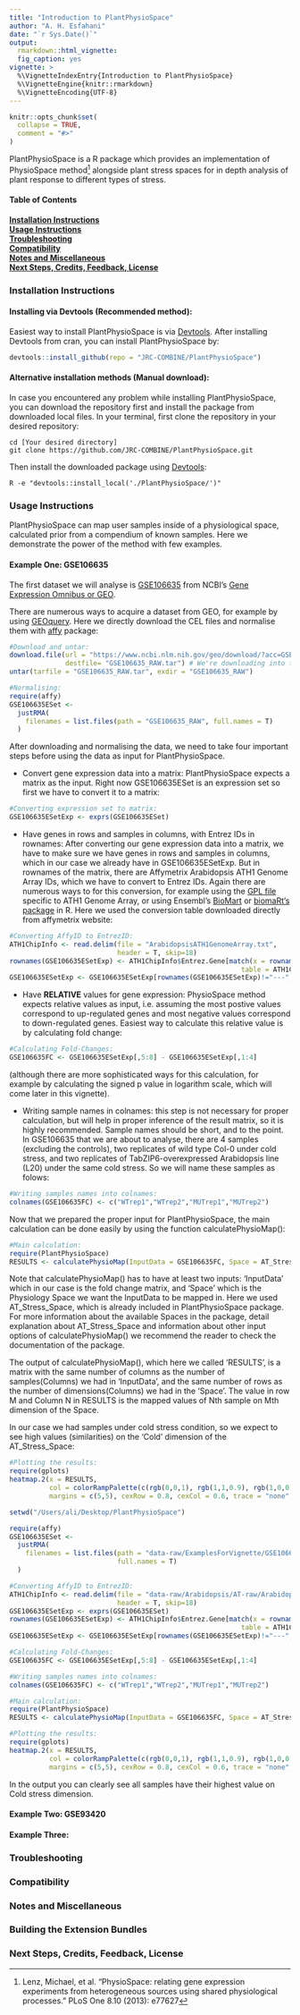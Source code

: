 ```yaml
---
title: "Introduction to PlantPhysioSpace"
author: "A. H. Esfahani"
date: "`r Sys.Date()`"
output: 
  rmarkdown::html_vignette:
  fig_caption: yes
vignette: >
  %\VignetteIndexEntry{Introduction to PlantPhysioSpace}
  %\VignetteEngine{knitr::rmarkdown}
  %\VignetteEncoding{UTF-8}
---
```


```r
knitr::opts_chunk$set(
  collapse = TRUE,
  comment = "#>"
)
```

PlantPhysioSpace is a R package which provides an implementation of PhysioSpace method^[Lenz, Michael, et al. "PhysioSpace: relating gene expression experiments from heterogeneous sources using shared physiological processes." PLoS One 8.10 (2013): e77627] alongside plant stress spaces for in depth analysis of plant response to different types of stress.

#### Table of Contents
**[Installation Instructions](#installation-instructions)**<br>
**[Usage Instructions](#usage-instructions)**<br>
**[Troubleshooting](#troubleshooting)**<br>
**[Compatibility](#compatibility)**<br>
**[Notes and Miscellaneous](#notes-and-miscellaneous)**<br>
**[Next Steps, Credits, Feedback, License](#next-steps)**<br>

### Installation Instructions
#### Installing via Devtools (Recommended method):
Easiest way to install PlantPhysioSpace is via <a href="https://cran.r-project.org/web/packages/devtools/">Devtools</a>.
After installing Devtools from cran, you can install PlantPhysioSpace by:
```r
devtools::install_github(repo = "JRC-COMBINE/PlantPhysioSpace")
```

#### Alternative installation methods (Manual download):
In case you encountered any problem while installing PlantPhysioSpace, you can download the repository first and 
install the package from downloaded local files.
In your terminal, first clone the repository in your desired repository:
```Shell
cd [Your desired directory]
git clone https://github.com/JRC-COMBINE/PlantPhysioSpace.git
```
Then install the downloaded package using <a href="https://cran.r-project.org/web/packages/devtools/">Devtools</a>:
```Shell
R -e "devtools::install_local('./PlantPhysioSpace/')"
```

### Usage Instructions
PlantPhysioSpace can map user samples inside of a physiological space, calculated prior from a compendium of known samples. Here we demonstrate the power of the method with few examples.

#### Example One: GSE106635
The first dataset we will analyse is <a href="https://www.ncbi.nlm.nih.gov/geo/query/acc.cgi?acc=GSE106635">
GSE106635</a> from NCBI's <a href="https://www.ncbi.nlm.nih.gov/geo/">
Gene Expression Omnibus or GEO</a>.

There are numerous ways to acquire a dataset from GEO, for example by using <a href="https://bioconductor.org/packages/release/bioc/html/GEOquery.html">GEOquery</a>. Here we directly download 
the CEL files and normalise them with <a href="https://www.bioconductor.org/packages/release/bioc/html/affy.html">affy</a> package:
```r
#Download and untar:
download.file(url = "https://www.ncbi.nlm.nih.gov/geo/download/?acc=GSE106635&format=file",
              destfile= "GSE106635_RAW.tar") # We're downloading into the working directory, obviously using any other directory is possible.
untar(tarfile = "GSE106635_RAW.tar", exdir = "GSE106635_RAW")

#Normalising:
require(affy)
GSE106635ESet <-
  justRMA(
    filenames = list.files(path = "GSE106635_RAW", full.names = T)
  )
```

After downloading and normalising the data, we need to take four important steps before using the data as
input for PlantPhysioSpace.

* Convert gene expression data into a matrix: PlantPhysioSpace expects a matrix as the input. Right now GSE106635ESet is an 
expression set so first we have to convert it to a matrix:
```r
#Converting expression set to matrix:
GSE106635ESetExp <- exprs(GSE106635ESet)
```

* Have genes in rows and samples in columns, with Entrez IDs in rownames: After converting our gene expression data 
into a matrix, we have to make sure we have genes in rows and samples in columns, which in our case we already have 
in GSE106635ESetExp. But in rownames of the matrix, there are Affymetrix Arabidopsis ATH1 Genome Array IDs, which we 
have to convert to Entrez IDs. Again there are numerous ways to for this conversion, for example using the 
<a href="https://www.ncbi.nlm.nih.gov/geo/query/acc.cgi?acc=GPL198">GPL file</a> specific to ATH1 Genome Array, or using 
Ensembl's <a href="https://www.ensembl.org/biomart/">BioMart</a> or <a href="https://bioconductor.org/packages/release/bioc/html/biomaRt.html">biomaRt's package</a> in R.
Here we used the conversion table downloaded directly from affymetrix website:
```r
#Converting AffyID to EntrezID:
ATH1ChipInfo <- read.delim(file = "ArabidopsisATH1GenomeArray.txt",
                           header = T, skip=18)
rownames(GSE106635ESetExp) <- ATH1ChipInfo$Entrez.Gene[match(x = rownames(GSE106635ESetExp),
                                                          table = ATH1ChipInfo$Probe.Set.ID)]
GSE106635ESetExp <- GSE106635ESetExp[rownames(GSE106635ESetExp)!="---",]
```

* Have **RELATIVE** values for gene expression: PhysioSpace method expects relative values as input, i.e. assuming the most 
postive values correspond to up-regulated genes and most negative values correspond to down-regulated genes. Easiest way to 
calculate this relative value is by calculating fold change:
```r
#Calculating Fold-Changes:
GSE106635FC <- GSE106635ESetExp[,5:8] - GSE106635ESetExp[,1:4]
```
(although there are more sophisticated ways for this calculation,
for example by calculating the signed p value in logarithm scale, which will come later in this vignette).

* Writing sample names in colnames: this step is not necessary for proper calculation, but will help in proper inference of
the result matrix, so it is highly recommended. Sample names should be short, and to the point. In GSE106635 that we are about 
to analyse, there are 4 samples (excluding the controls), two replicates of wild type Col-0 under cold stress, and two 
replicates of TabZIP6-overexpressed Arabidopsis line (L20) under the same cold stress. So we will name these samples
as folows:
```r
#Writing samples names into colnames:
colnames(GSE106635FC) <- c("WTrep1","WTrep2","MUTrep1","MUTrep2")
```

Now that we prepared the proper input for PlantPhysioSpace, the main calculation can be done easily by using the function
calculatePhysioMap():
```r
#Main calculation:
require(PlantPhysioSpace)
RESULTS <- calculatePhysioMap(InputData = GSE106635FC, Space = AT_Stress_Space)
```
Note that calculatePhysioMap() has to have at least two inputs: 'InputData' which in our case is the fold change matrix, and
'Space' which is the Physiology Space we want the InputData to be mapped in. Here we used AT_Stress_Space, which is already 
included in PlantPhysioSpace package. For more information about the available Spaces in the package, detail explanation about
AT_Stress_Space and information about other input options of calculatePhysioMap() we recommend the reader to check the documentation
of the package.

The output of calculatePhysioMap(), which here we called 'RESULTS', is a matrix with the same number of columns as the number of 
samples(Columns) we had in 'InputData', and the same number of rows as the number of dimensions(Columns) we had in the 'Space'. The 
value in row M and Column N in RESULTS is the mapped values of Nth sample on Mth dimension of the Space.

In our case we had samples under cold stress condition, so we expect to see high values (similarities) on the 'Cold' dimension of 
the AT_Stress_Space:
```r
#Plotting the results:
require(gplots)
heatmap.2(x = RESULTS,
          col = colorRampPalette(c(rgb(0,0,1), rgb(1,1,0.9), rgb(1,0,0)))(n = 100),
          margins = c(5,5), cexRow = 0.8, cexCol = 0.6, trace = "none", key.title = NA)
```
```r
setwd("/Users/ali/Desktop/PlantPhysioSpace")

require(affy)
GSE106635ESet <-
  justRMA(
    filenames = list.files(path = "data-raw/ExamplesForVignette/GSE106635/GSE106635_RAW",
                           full.names = T)
  )

#Converting AffyID to EntrezID:
ATH1ChipInfo <- read.delim(file = "data-raw/Arabidopsis/AT-raw/ArabidopsisATH1GenomeArray.txt",
                           header = T, skip=18)
GSE106635ESetExp <- exprs(GSE106635ESet)
rownames(GSE106635ESetExp) <- ATH1ChipInfo$Entrez.Gene[match(x = rownames(GSE106635ESetExp),
                                                          table = ATH1ChipInfo$Probe.Set.ID)]
GSE106635ESetExp <- GSE106635ESetExp[rownames(GSE106635ESetExp)!="---",] #Lost 1196 rows in conversion!

#Calculating Fold-Changes:
GSE106635FC <- GSE106635ESetExp[,5:8] - GSE106635ESetExp[,1:4]

#Writing samples names into colnames:
colnames(GSE106635FC) <- c("WTrep1","WTrep2","MUTrep1","MUTrep2")

#Main calculation:
require(PlantPhysioSpace)
RESULTS <- calculatePhysioMap(InputData = GSE106635FC, Space = AT_Stress_Space)

#Plotting the results:
require(gplots)
heatmap.2(x = RESULTS,
          col = colorRampPalette(c(rgb(0,0,1), rgb(1,1,0.9), rgb(1,0,0)))(n = 100),
          margins = c(5,5), cexRow = 0.8, cexCol = 0.6, trace = "none", key.title = NA)
```

In the output you can clearly see all samples have their highest value on Cold stress dimension.

#### Example Two: GSE93420

#### Example Three:

### Troubleshooting
### Compatibility
### Notes and Miscellaneous
### Building the Extension Bundles
### Next Steps, Credits, Feedback, License
